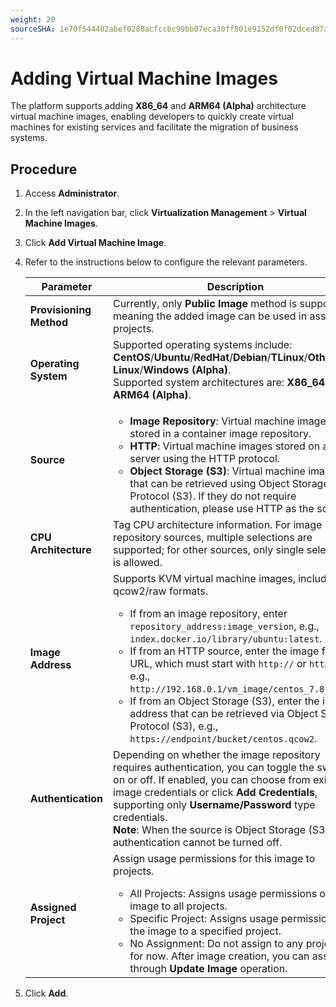 ```yaml
---
weight: 20
sourceSHA: 1e70f544402abef0280acfccbc99bb07eca30ff801e9152df0f02dced87aec95
---
```


# Adding Virtual Machine Images

The platform supports adding **X86\_64** and **ARM64 (Alpha)** architecture virtual machine images, enabling developers to quickly create virtual machines for existing services and facilitate the migration of business systems.

## Procedure

1. Access **Administrator**.

2. In the left navigation bar, click **Virtualization Management** > **Virtual Machine Images**.

3. Click **Add Virtual Machine Image**.

4. Refer to the instructions below to configure the relevant parameters.

   | Parameter     | Description                                                                                                                                                                                                                                                                                                                        |
   | -------------- | ---------------------------------------------------------------------------------------------------------------------------------------------------------------------------------------------------------------------------------------------------------------------------------------------------------------------------------- |
   | **Provisioning Method**   | Currently, only **Public Image** method is supported, meaning the added image can be used in assigned projects.                                                                                                                                                                                                                                 |
   | **Operating System**   | Supported operating systems include: **CentOS**/**Ubuntu**/**RedHat**/**Debian**/**TLinux**/**Other Linux**/**Windows (Alpha)**.<br />Supported system architectures are: **X86\_64** and **ARM64 (Alpha)**.                                                                                                                                                                                    |
   | **Source**     | <ul><li>**Image Repository**: Virtual machine images stored in a container image repository.</li><li>**HTTP**: Virtual machine images stored on a file server using the HTTP protocol.</li><li>**Object Storage (S3)**: Virtual machine images that can be retrieved using Object Storage Protocol (S3). If they do not require authentication, please use HTTP as the source.</li></ul>                                                                                                      |
   | **CPU Architecture** | Tag CPU architecture information. For image repository sources, multiple selections are supported; for other sources, only single selection is allowed.                                                                                                                                                                                                                    |
   | **Image Address** | Supports KVM virtual machine images, including qcow2/raw formats. <ul><li>If from an image repository, enter `repository_address:image_version`, e.g., `index.docker.io/library/ubuntu:latest`.</li><li>If from an HTTP source, enter the image file URL, which must start with `http://` or `https://`, e.g., `http://192.168.0.1/vm_image/centos_7.8.qcow2`.</li><li>If from an Object Storage (S3), enter the image address that can be retrieved via Object Storage Protocol (S3), e.g., `https://endpoint/bucket/centos.qcow2`.</li></ul> |
   | **Authentication**     | Depending on whether the image repository requires authentication, you can toggle the switch on or off. If enabled, you can choose from existing image credentials or click **Add Credentials**, supporting only **Username/Password** type credentials.<br />**Note**: When the source is Object Storage (S3), authentication cannot be turned off.                                                                                                                                                     |
   | **Assigned Project**   | Assign usage permissions for this image to projects. <ul><li>All Projects: Assigns usage permissions of the image to all projects.</li><li>Specific Project: Assigns usage permissions of the image to a specified project.</li><li>No Assignment: Do not assign to any projects for now. After image creation, you can assign it through **Update Image** operation.</li></ul>                                                           |

5. Click **Add**.
